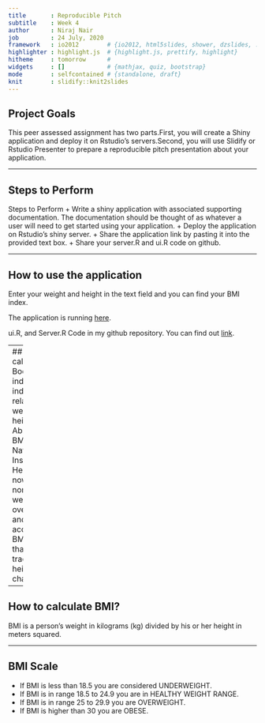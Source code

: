 ---
title       : Reproducible Pitch
subtitle    : Week 4
author      : Niraj Nair
job         : 24 July, 2020
framework   : io2012        # {io2012, html5slides, shower, dzslides, ...}
highlighter : highlight.js  # {highlight.js, prettify, highlight}
hitheme     : tomorrow      # 
widgets     : []            # {mathjax, quiz, bootstrap}
mode        : selfcontained # {standalone, draft}
knit        : slidify::knit2slides
---

## Project Goals

This peer assessed assignment has two parts.First, you will create a Shiny application and deploy it on Rstudio's servers.Second, you will use Slidify or Rstudio Presenter to prepare a reproducible pitch presentation about your application.

---

## Steps to Perform

Steps to Perform
+ Write a shiny application with associated supporting documentation. The documentation should be thought of as whatever a user will need to get started using your application.
+ Deploy the application on Rstudio's shiny server.
+ Share the application link by pasting it into the provided text box.
+ Share your server.R and ui.R code on github.

---

## How to use the application

Enter your weight and height in the text field and you can find your BMI index.

The application is running [here](https://abinashiprakash.shinyapps.io/Reproducible_Pitch/).

ui.R, and Server.R Code in my github repository.
You can find out [link](https://github.com/abinashi-prakash/Reproducible_Pitch).

---
## BMI calculator
Body mass index: A key index for relating weight to height. Abbreviated BMI. The National Institutes of Health (NIH) now defines normal weight, overweight, and obesity according to BMI rather than the traditional height/weight charts.

--- 

## How to calculate BMI?

BMI is a person's weight in kilograms (kg) divided by his or her height in meters squared.

---

## BMI Scale

+ If BMI is less than 18.5 you are considered UNDERWEIGHT.
+ If BMI is in range 18.5 to 24.9 you are in HEALTHY WEIGHT RANGE.
+ If BMI is in range 25 to 29.9 you are OVERWEIGHT.
+ If BMI is higher than 30 you are OBESE.


